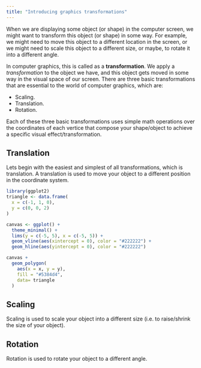 ```yaml
---
title: "Introducing graphics transformations"
---
```


When we are displaying some object (or shape)
in the computer screen, we might want to transform this object (or shape)
in some way. For example, we might need to move this object to a different location in the screen,
or we might need to scale this object to a different size, or maybe,
to rotate it into a different angle.

In computer graphics, this is called as a **transformation**.
We apply a *transformation* to the object we have, and this
object gets moved in some way in the visual space of our screen.
There are three basic transformations that are
essential to the world of computer graphics, which are:

- Scaling.
- Translation.
- Rotation.

Each of these three basic transformations uses simple math operations over the
coordinates of each vertice that compose your shape/object to achieve a specific
visual effect/transformation.


## Translation

Lets begin with the easiest and simplest of all transformations, which is translation.
A translation is used to move your object to a different position in the coordinate system.


```r
library(ggplot2)
triangle <- data.frame(
  x = c(-1, 1, 0),
  y = c(0, 0, 2)
)

canvas <- ggplot() +
  theme_minimal() +
  lims(y = c(-5, 5), x = c(-5, 5)) +
  geom_vline(aes(xintercept = 0), color = "#222222") +
  geom_hline(aes(yintercept = 0), color = "#222222")

canvas +
  geom_polygon(
    aes(x = x, y = y),
    fill = "#5384d4",
    data= triangle
  )
```



## Scaling

Scaling is used to scale your object into a different size (i.e. to raise/shrink the size of your object).

## Rotation

Rotation is used to rotate your object to a different angle.
